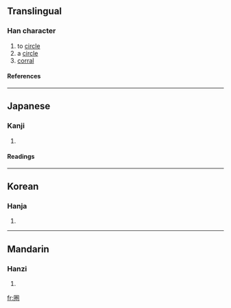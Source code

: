 {{see|圈}}

==Translingual==
===Han character===
{{Han char|rn=31|rad=囗|as=08|sn=11|four=|canj=田火手山 (WFQU), X田火手山 (XWFQU)}}
# to [[circle]]
# a [[circle]]
# [[corral]]
====References====
{{Han ref|kx=0220.051|dkj=04815|hdz=10722.131|uh=570F|ud=22287}}
----
==Japanese==
===Kanji===
{{ja-kanji|grade=c|rs=囗08}}
# {{defn|Japanese}} 
====Readings====
{{ja-readings|on=[[けん]] (ken)|kun=[[かこい]] (kakoi)}}
----
==Korean==
===Hanja===
{{ko-hanja|hangeul=권|rv=gwon|mr=kwŏn}}
# {{defn|Korean}}
----
==Mandarin==
===Hanzi===
{{cmn-hanzi|pin=[[quān]] ([[quan1]])|wg=ch'üan<sup>1</sup>}}
# {{defn|Mandarin}}

[[fr:圏]]
